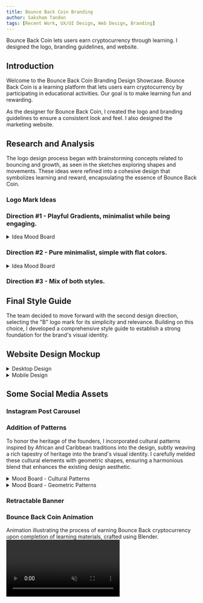 ```yaml
---
title: Bounce Back Coin Branding 
author: Saksham Tandon 
tags: [Recent Work, UX/UI Design, Web Design, Branding] 
---
```



Bounce Back Coin lets users earn cryptocurrency through learning. I designed the logo, branding guidelines, and website.

## Introduction

Welcome to the Bounce Back Coin Branding Design Showcase. Bounce Back Coin is a learning platform that lets users earn cryptocurrency by participating in educational activities. Our goal is to make learning fun and rewarding.

As the designer for Bounce Back Coin, I created the logo and branding guidelines to ensure a consistent look and feel. I also designed the marketing website.

## Research and Analysis

The logo design process began with brainstorming concepts related to bouncing and growth, as seen in the sketches exploring shapes and movements. These ideas were refined into a cohesive design that symbolizes learning and reward, encapsulating the essence of Bounce Back Coin.

### Logo Mark Ideas

<ImageViewer imageUrl="/images/bb-coin-branding/logo-mark-ideas.png" altText="Sketches" />
<ImageViewer imageUrl="/images/bb-coin-branding/logo-mark-ideas-2.png" altText="Sketches" />

### Direction #1 - Playful Gradients, minimalist while being engaging.

<details>
  <summary>Idea Mood Board</summary>
  <div style={{ paddingLeft: '1rem' }}>
    <ImageViewer imageUrl="/images/bb-coin-branding/mood-board-1.png" altText="Mood Board" />
  </div>
</details>

<ImageViewer imageUrl="/images/bb-coin-branding/style-scape-1.png" altText="Style Scape" />

### Direction #2 - Pure minimalist, simple with flat colors.

<details>
  <summary>Idea Mood Board</summary>
  <div style={{ paddingLeft: '1rem' }}>
    <ImageViewer imageUrl="/images/bb-coin-branding/mood-board-2.png" altText="Mood Board" />
  </div>
</details>

<ImageViewer imageUrl="/images/bb-coin-branding/style-scape-2.png" altText="Style Scape" />

### Direction #3 - Mix of both styles.

<ImageViewer imageUrl="/images/bb-coin-branding/style-scape-3.png" altText="Style Scape" />

## Final Style Guide

The team decided to move forward with the second design direction, selecting the "B" logo mark for its simplicity and relevance. Building on this choice, I developed a comprehensive style guide to establish a strong foundation for the brand's visual identity.

<ImageViewer imageUrl="/images/bb-coin-branding/final-style-guide.png" altText="Final Style Guide" />

## Website Design Mockup
<ImageViewer imageUrl="/images/bb-coin-branding/website-mock.png" altText="Final Style Guide" />

<details>
  <summary>Desktop Design</summary>
  <div style={{ paddingLeft: '1rem' }}>
    <ImageViewer imageUrl="/images/bb-coin-branding/web-desktop.png" altText="Desktop Design" />
  </div>
</details>

<details>
  <summary>Mobile Design</summary>
  <div style={{ paddingLeft: '1rem' }}>
    <ImageViewer imageUrl="/images/bb-coin-branding/web-mobile.png" altText="Mobile Design" />
  </div>
</details>

## Some Social Media Assets

### Instagram Post Carousel

<ImageViewer imageUrl="/images/bb-coin-branding/insta-carousel.png" altText="Instagram Carousel" />

### Addition of Patterns

To honor the heritage of the founders, I incorporated cultural patterns inspired by African and Caribbean traditions into the design, subtly weaving a rich tapestry of heritage into the brand's visual identity. I carefully melded these cultural elements with geometric shapes, ensuring a harmonious blend that enhances the existing design aesthetic.

<details>
  <summary>Mood Board - Cultural Patterns</summary>
  <div style={{ paddingLeft: '1rem' }}>
    <ImageViewer imageUrl="/images/bb-coin-branding/cultural-patterns.png" altText="Cultural Patterns" />
  </div>
</details>

<details>
  <summary>Mood Board - Geometric Patterns</summary>
  <div style={{ paddingLeft: '1rem' }}>
    <ImageViewer imageUrl="/images/bb-coin-branding/geometric-patterns.png" altText="Geometric Patterns" />
  </div>
</details>

<ImageViewer imageUrl="/images/bb-coin-branding/final-patterns.png" altText="Final Patterns" />

### Retractable Banner

<ImageViewer imageUrl="/images/bb-coin-branding/retractable-banners.png" altText="Retractable Banner" />

### Bounce Back Coin Animation

Animation illustrating the process of earning Bounce Back cryptocurrency upon completion of learning materials, crafted using Blender.
<video autoPlay loop playsInline muted preload='auto'>
<source src = "/images/bb-coin-branding/bb-coin-animation.mp4"/>
</video>

